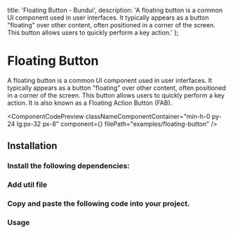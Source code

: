   title: 'Floating Button - Bundui',
  description:
    'A floating button is a common UI component used in user interfaces. It typically appears as a button "floating" over other content, often positioned in a corner of the screen. This button allows users to quickly perform a key action.'
};


# Floating Button

A floating button is a common UI component used in user interfaces. It typically appears as a button "floating" over other content, often positioned in a corner of the screen. This button allows users to quickly perform a key action. It is also known as a Floating Action Button (FAB).

<ComponentCodePreview
  classNameComponentContainer="min-h-0 py-24 lg:px-32 px-8"
  component={<FloatingButtonExample />}
  filePath="examples/floating-button"
/>

## Installation

### Install the following dependencies:

<CodeRenderer code="npm i framer-motion clsx tailwind-merge usehooks-ts" lang="bash" />

### Add util file

<CodeBlock filePath="lib/utils.ts" />

### Copy and paste the following code into your project.

<CodeBlock filePath="components/ui/floating-button.tsx" />

### Usage

<CodeBlock filePath="components/examples/floating-button.tsx" />
